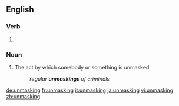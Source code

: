 ==English==

===Verb===
{{head|en|present participle}}

# {{present participle of|unmask|lang=en}}

===Noun===
{{en-noun}}

# The act by which somebody or something is unmasked.
#: ''regular '''unmaskings''' of criminals''

[[de:unmasking]]
[[fr:unmasking]]
[[it:unmasking]]
[[ja:unmasking]]
[[vi:unmasking]]
[[zh:unmasking]]